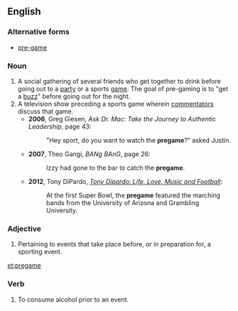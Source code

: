 ==English==

===Alternative forms===
* [[pre-game]]

===Noun===
{{en-noun}}

# A social gathering of several friends who get together to drink before going out to a [[party]] or a sports [[game]].  The goal of pre-gaming is to "get a [[buzz]]" before going out for the night.
# A television show preceding a sports game wherein [[commentator]]s discuss that game.
#* '''2006''', Greg Giesen, ''Ask Dr. Mac: Take the Journey to Authentic Leadership'', page 43:
#*: "Hey sport, do you want to watch the '''pregame'''?" asked Justin.
#* '''2007''', Theo Gangi, ''BANg BAnG'', page 26:
#*: Izzy had gone to the bar to catch the '''pregame'''.
#* '''2012''', Tony DiPardo, ''[http://books.google.com/books?id=4p6BfPxYoZAC&lpg=PT203&dq=%22pregame%20featured%20the%20marching%20bands%20from%20the%22&pg=PT203#v=onepage&q=pregames&f=false Tony Dipardo: Life, Love, Music and Football]'': 
#*: At the first Super Bowl, the '''pregame''' featured the marching bands from the University of Arizona and Grambling University.

===Adjective===
{{en-adj|-}}

# Pertaining to events that take place before, or in preparation for, a sporting event.

[[et:pregame]]

===Verb===
{{en-verb|pregam}}

# {{label|en|slang}} To consume alcohol prior to an event.